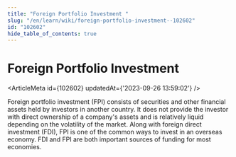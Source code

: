 ```yaml
---
title: "Foreign Portfolio Investment "
slug: "/en/learn/wiki/foreign-portfolio-investment--102602"
id: "102602"
hide_table_of_contents: true
---
```



# Foreign Portfolio Investment 

<ArticleMeta id={102602} updatedAt={'2023-09-26 13:59:02'} />
<div className='border-solid border-b border-t-0 my-4 border-[var(--ifm-color-gray-300)]' />

Foreign portfolio investment (FPI) consists of securities and other financial assets held by investors in another country. It does not provide the investor with direct ownership of a company's assets and is relatively liquid depending on the volatility of the market. Along with foreign direct investment (FDI), FPI is one of the common ways to invest in an overseas economy. FDI and FPI are both important sources of funding for most economies.
